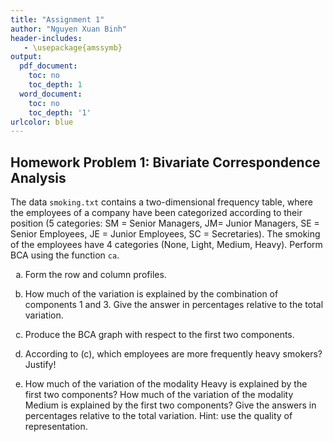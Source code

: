 ```yaml
---
title: "Assignment 1"
author: "Nguyen Xuan Binh"
header-includes:
   - \usepackage{amssymb}
output:
  pdf_document:
    toc: no
    toc_depth: 1
  word_document:
    toc: no
    toc_depth: '1'
urlcolor: blue
---
```


## Homework Problem 1: Bivariate Correspondence Analysis

The data `smoking.txt` contains a two-dimensional frequency table, where the employees of a company have been categorized according to their position (5 categories: SM = Senior Managers, JM= Junior Managers, SE = Senior Employees, JE = Junior Employees, SC = Secretaries). The smoking of the employees have 4 categories (None, Light, Medium, Heavy). Perform BCA using the function `ca`.

a) Form the row and column profiles.

b) How much of the variation is explained by the combination of components 1 and 3. Give the answer in percentages relative to the total variation.

c) Produce the BCA graph with respect to the first two components.

d) According to (c), which employees are more frequently heavy smokers? Justify!

e) How much of the variation of the modality Heavy is explained by the first two components? How much of the variation of the modality Medium is explained by the first two components? Give the answers in percentages relative to the total variation. Hint: use the quality of representation.

